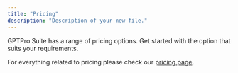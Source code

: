 ```yaml
---
title: "Pricing"
description: "Description of your new file."
---
```


GPTPro Suite has a range of pricing options. Get started with the option that suits your requirements.

For everything related to pricing please check our [pricing page](https://gptprosuite.com/pricing).&#x20;